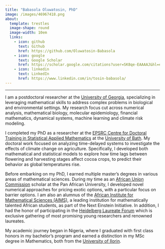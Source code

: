 ```yaml
---
title: "Babasola Oluwatosin, PhD"
image: /images/46967418.png
about: 
  template: trestles
  image-shape: round
  image-width: 10em
  links:
    - icon: github
      text: Github
      href: https://github.com/Oluwatosin-Babasola
    - icon: google
      text: Google Scholar
      href: https://scholar.google.com/citations?user=SK8qe-EAAAAJ&hl=en
    - icon: linkedin
      text: LinkedIn
      href: https://www.linkedin.com/in/tosin-babasola/
---
```


------------------------------------------------------------------------

I am a postdoctoral researcher at the [University of Georgia](https://www.uga.edu), specializing in leveraging mathematical skills to address complex problems in biological and environmental settings. My research focus cut across numerical analysis, mathematical biology, molecular epidemiology, financial mathematics, dynamical systems, machine learning and climate risk modeling.

I completed my PhD as a researcher at the [EPSRC Centre for Doctoral Training in Statistical Applied Mathematics](https://www.samba.ac.uk) at the [University of Bath](https://www.bath.ac.uk). My doctoral work focused on analyzing time-delayed systems to investigate the effects of climate change on agriculture. Specifically, I developed both mathematical and statistical models to explore how time lags between flowering and harvesting stages affect cocoa crops, to predict their behavior as global temperatures rise.

Before embarking on my PhD, I earned multiple master’s degrees in various areas of mathematical sciences. During my time as an [African Union Commission](https://www.au.int/en/directorates/education) scholar at the Pan African University, I developed novel numerical approaches for pricing exotic options, with a particular focus on barrier options. I am also an alumnus of the [African Institute for Mathematical Sciences (AIMS)](https://www.aims.ac.za/about-aims-south-africa), a leading institution for mathematically talented African students, as part of the Next Einstein Initiative. In addition, I had the honor of participating in the [Heidelberg Laureate Forum](https://www.Heidelberg-Laureate-Forum.org/about-us/) which is exclusive gathering of  most promising young researchers and renowned laureates.

My academic journey began in Nigeria, where I graduated with first class honors in my bachelor’s program and earned a distinction in my MSc degree in Mathematics, both from the [University of Ilorin](https://www.unilorin.edu.ng/about-us/our-core-values).
